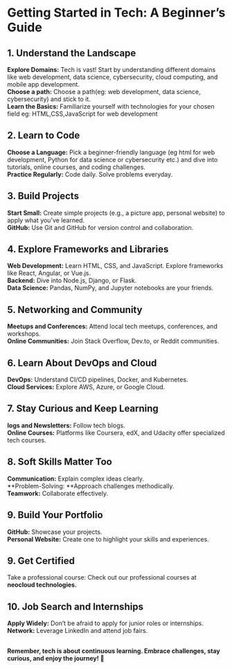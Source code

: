 

# Getting Started in Tech: A Beginner’s Guide


## 1. Understand the Landscape
**Explore Domains:** Tech is vast! Start by understanding different domains like web development, data science, cybersecurity, cloud computing, and mobile app development.  
**Choose a path:** Choose a path(eg: web development, data science, cybersecurity) and stick to it.  
**Learn the Basics:** Familiarize yourself with technologies for your chosen field eg: HTML,CSS,JavaScript for web development


## 2. Learn to Code
**Choose a Language:** Pick a beginner-friendly language (eg html for web development, Python for data science or cybersecurity etc.) and dive into tutorials, online courses, and coding challenges.  
**Practice Regularly:** Code daily. Solve problems everyday. 


## 3. Build Projects
**Start Small:** Create simple projects (e.g., a picture app, personal website) to apply what you’ve learned.  
**GitHub:** Use Git and GitHub for version control and collaboration.


## 4. Explore Frameworks and Libraries
**Web Development:** Learn HTML, CSS, and JavaScript. Explore frameworks like React, Angular, or Vue.js.    
**Backend:** Dive into Node.js, Django, or Flask.    
**Data Science:** Pandas, NumPy, and Jupyter notebooks are your friends.


## 5. Networking and Community
**Meetups and Conferences:** Attend local tech meetups, conferences, and workshops.  
**Online Communities:** Join Stack Overflow, Dev.to, or Reddit communities.  


## 6. Learn About DevOps and Cloud
**DevOps:** Understand CI/CD pipelines, Docker, and Kubernetes.  
**Cloud Services:** Explore AWS, Azure, or Google Cloud.


## 7. Stay Curious and Keep Learning
**logs and Newsletters:** Follow tech blogs.  
**Online Courses:** Platforms like Coursera, edX, and Udacity offer specialized tech courses.

## 8. Soft Skills Matter Too
**Communication:** Explain complex ideas clearly.  
**Problem-Solving: **Approach challenges methodically.  
**Teamwork:** Collaborate effectively.


## 9. Build Your Portfolio
**GitHub:** Showcase your projects.  
**Personal Website:** Create one to highlight your skills and experiences.

## 9. Get Certified
Take a professional course: Check out our professional courses at <Link href="https://techneo.ng" target='_blank'><b>neocloud technologies.</b> </Link> 


## 10. Job Search and Internships
**Apply Widely:** Don’t be afraid to apply for junior roles or internships.  
**Network:** Leverage LinkedIn and attend job fairs.  


##
**Remember, tech is about continuous learning. Embrace challenges, stay curious, and enjoy the journey! 🚀**